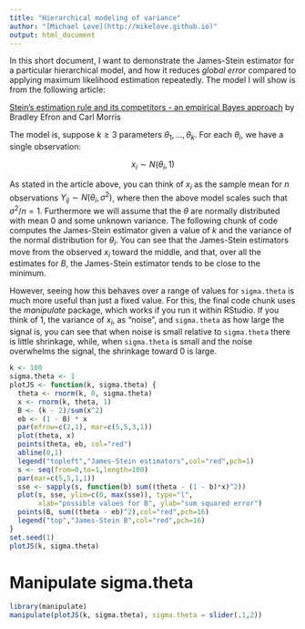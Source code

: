 ```yaml
---
title: "Hierarchical modeling of variance"
author: "[Michael Love](http://mikelove.github.io)"
output: html_document
---
```


In this short document, I want to demonstrate the James-Stein estimator
for a particular hierarchical model, and how it reduces *global error*
compared to applying maximum likelihood estimation repeatedly. The
model I will show is from the following article:

[Stein's estimation rule and its competitors - an empirical Bayes approach](https://www.jstor.org/stable/2284155)
by Bradley Efron and Carl Morris

The model is, suppose $k \ge 3$ parameters $\theta_1, ..., \theta_k$.
For each $\theta_i$, we have a single observation:

$$ x_i \sim N(\theta_i, 1) $$

As stated in the article above, you can think of $x_i$ as the sample
mean for *n* observations $Y_{ij} \sim N(\theta_i, \sigma^2)$, where
then the above model scales such that $\sigma^2 / n = 1$.
Furthermore we will assume that the $\theta$ are normally distributed with
mean 0 and some unknown variance.
The following chunk of code computes the James-Stein estimator given a
value of *k* and the variance of the normal distribution for
$\theta_i$. You can see that the James-Stein estimators move from the
observed $x_i$ toward the middle, and that, over all the estimates for
*B*, the James-Stein estimator tends to be close to the minimum.

However, seeing how this behaves over a range of values for
`sigma.theta` is much more useful than just a fixed value. For this,
the final code chunk uses the *manipulate* package, which works if you
run it within RStudio. If you think of 1, the variance of $x_i$, as
"noise", and `sigma.theta` as how large the signal is, you can see
that when noise is small relative to `sigma.theta` there is little
shrinkage, while, when `sigma.theta` is small and the noise overwhelms
the signal, the shrinkage toward 0 is large.

```r
k <- 100
sigma.theta <- 1
plotJS <- function(k, sigma.theta) {
  theta <- rnorm(k, 0, sigma.theta)
  x <- rnorm(k, theta, 1)
  B <- (k - 2)/sum(x^2)
  eb <- (1 - B) * x
  par(mfrow=c(2,1), mar=c(5,5,3,1))
  plot(theta, x)
  points(theta, eb, col="red")
  abline(0,1)
  legend("topleft","James-Stein estimators",col="red",pch=1)
  s <- seq(from=0,to=1,length=100)
  par(mar=c(5,5,1,1))
  sse <- sapply(s, function(b) sum((theta - (1 - b)*x)^2))
  plot(s, sse, ylim=c(0, max(sse)), type="l",
       xlab="possible values for B", ylab="sum squared error")
  points(B, sum((theta - eb)^2),col="red",pch=16)
  legend("top","James-Stein B",col="red",pch=16)
}
set.seed(1)
plotJS(k, sigma.theta)
```

# Manipulate sigma.theta

```r
library(manipulate)
manipulate(plotJS(k, sigma.theta), sigma.theta = slider(.1,2))
```
